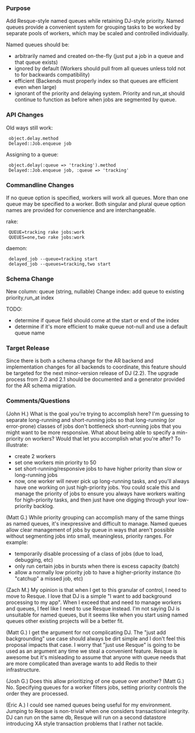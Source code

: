 ===Purpose===
Add Resque-style named queues while retaining DJ-style priority. Named queues provide a convenient system for grouping tasks to be worked by separate pools of workers, which may be scaled and controlled individually.

Named queues should be:
* arbitrarily named and created on-the-fly (just put a job in a queue and that queue exists)
* ignored by default (Workers should pull from all queues unless told not to for backwards compatibility)
* efficient (Backends must properly index so that queues are efficient even when large)
* ignorant of the priority and delaying system. Priority and run_at should continue to function as before when jobs are segmented by queue.

===API Changes===
Old ways still work:
  object.delay.method
  Delayed::Job.enqueue job
Assigning to a queue:
  object.delay(:queue => 'tracking').method
  Delayed::Job.enqueue job, :queue => 'tracking'
===Commandline Changes===
If no queue option is specified, workers will work all queues. More than one queue may be specified to a worker. Both singular and plural queue option names are provided for convenience and are interchangeable.

rake:
  QUEUE=tracking rake jobs:work
  QUEUES=one,two rake jobs:work
daemon:
  delayed_job --queue=tracking start
  delayed_job --queues=tracking,two start
===Schema Change===
New column: queue (string, nullable)
Change index: add queue to existing priority,run_at index

TODO:
* determine if queue field should come at the start or end of the index
* determine if it's more efficient to make queue not-null and use a default queue name

===Target Release===
Since there is both a schema change for the AR backend and implementation changes for all backends to coordinate, this feature should be targeted for the next minor-version release of DJ (2.2). The upgrade process from 2.0 and 2.1 should be documented and a generator provided for the AR schema migration.

=== Comments/Questions ===

(John H.) What is the goal you're trying to accomplish here?  I'm guessing to separate long-running and short-running jobs so that long-running (or error-prone) classes of jobs don't bottleneck short-running jobs that you might want to be more responsive.  What about being able to specify a min-priority on workers?  Would that let you accomplish what you're after?  To illustrate:
* create 2 workers
* set one workers min priority to 50
* set short-running/responsive jobs to have higher priority than slow or long-running jobs
* now, one worker will never pick up long-running tasks, and you'll always have one working on just high-priority jobs.  You could scale this and manage the priority of jobs to ensure you always have workers waiting for high-priority tasks, and then just have one digging through your low-priority backlog.  


(Matt G.) While priority grouping can accomplish many of the same things as named queues, it's inexpressive and difficult to manage. Named queues allow clear management of jobs by queue in ways that aren't possible without segmenting jobs into small, meaningless, priority ranges. For example:
* temporarily disable processing of a class of jobs (due to load, debugging, etc)
* only run certain jobs in bursts when there is excess capacity (batch)
* allow a normally low priority job to have a higher-priority instance (to "catchup" a missed job, etc)

(Zach M.) My opinion is that when I get to this granular of control, I need to move to Resque. I love that DJ is a simple "I want to add background processing to my app". When I exceed that and need to manage workers and queues, I feel like I need to use Resque instead. I'm not saying DJ is unsuitable for named queues, but it seems like when you start using named queues other existing projects will be a better fit.


(Matt G.) I get the argument for not complicating DJ. The "just add backgrounding" use case should always be dirt simple and I don't feel this proposal impacts that case. I worry that "just use Resque" is going to be used as an argument any time we steal a convenient feature. Resque is awesome but it's misleading to assume that anyone with queue needs that are more complicated than average wants to add Redis to their infrastructure.


(Josh G.) Does this allow prioritizing of one queue over another?  (Matt G.) No. Specifying queues for a worker filters jobs, setting priority controls the order they are processed.


(Eric A.) I could see named queues being useful for my environment. Jumping to Resque is non-trivial when one considers transactional integrity. DJ can run on the same db, Resque will run on a second datastore introducing XA style transaction problems that I rather not tackle.